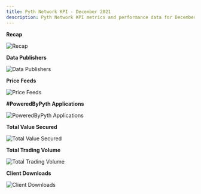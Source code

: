 ```yaml
---
title: Pyth Network KPI - December 2021
description: Pyth Network KPI metrics and performance data for December 2021.
---
```


**Recap**

![Recap](</images/kpi/december-21/1_xO0YaqQ3wJRRpRaL26N13A_(2).jpeg>)

**Data Publishers**

![Data Publishers](</images/kpi/december-21/1_ggFBTSm3VPHmc62-LPZnng_(2).png>)

**Price Feeds**

![Price Feeds](</images/kpi/december-21/1_7or8vzsDDfqBTRaw-Pd7mg_(2).png>)

**#PoweredByPyth Applications**

![PoweredByPyth Applications](</images/kpi/december-21/1_N0-NEeyM4qAvVytUyOpLNA_(2).jpeg>)

**Total Value Secured**

![Total Value Secured](</images/kpi/december-21/1_CRKLMU_kcIT0kbxjKDXtwA_(1).jpeg>)

**Total Trading Volume**

![Total Trading Volume](</images/kpi/december-21/1__ddFza_PAC6K0kP3QOfcuA_(2).png>)

**Client Downloads**

![Client Downloads](/images/kpi/december-21/Client_Downloads_Cumulative_Dec.png)
